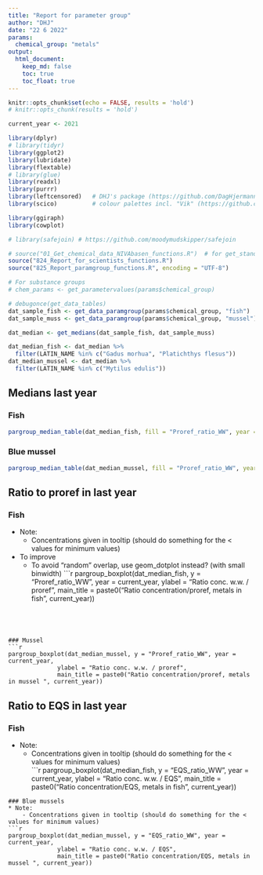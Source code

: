 ```yaml
---
title: "Report for parameter group"
author: "DHJ"
date: "22 6 2022"
params:
  chemical_group: "metals"
output: 
  html_document:
    keep_md: false
    toc: true
    toc_float: true
---
```


```r

knitr::opts_chunk$set(echo = FALSE, results = 'hold')
# knitr::opts_chunk(results = 'hold')

```


```r

current_year <- 2021

```


```r

library(dplyr)
# library(tidyr)
library(ggplot2)
library(lubridate)
library(flextable)
# library(glue)
library(readxl)
library(purrr)
library(leftcensored)   # DHJ's package (https://github.com/DagHjermann/leftcensored)
library(scico)          # colour palettes incl. "Vik" (https://github.com/thomasp85/scico)

library(ggiraph)
library(cowplot)

# library(safejoin) # https://github.com/moodymudskipper/safejoin

# source("01_Get_chemical_data_NIVAbasen_functions.R")  # for get_standard_parametername()
source("824_Report_for_scientists_functions.R")
source("825_Report_paramgroup_functions.R", encoding = "UTF-8")

```



```r

# For substance groups
# chem_params <- get_parametervalues(params$chemical_group)

# debugonce(get_data_tables)
dat_sample_fish <- get_data_paramgroup(params$chemical_group, "fish")
dat_sample_muss <- get_data_paramgroup(params$chemical_group, "mussel")

dat_median <- get_medians(dat_sample_fish, dat_sample_muss)

dat_median_fish <- dat_median %>%
  filter(LATIN_NAME %in% c("Gadus morhua", "Platichthys flesus"))
dat_median_mussel <- dat_median %>%
  filter(LATIN_NAME %in% c("Mytilus edulis"))


```


## Medians last year  

### Fish  

```r

pargroup_median_table(dat_median_fish, fill = "Proref_ratio_WW", year = 2021)

```


### Blue mussel  

```r

pargroup_median_table(dat_median_mussel, fill = "Proref_ratio_WW", year = 2021)

```


## Ratio to proref in last year       

### Fish  
* Note: 
    - Concentrations given in tooltip (should do something for the < values for minimum values)   
* To improve  
    - To avoid "random" overlap, use geom_dotplot instead? (with small binwidth)
```r

pargroup_boxplot(dat_median_fish, y = "Proref_ratio_WW", year = current_year,
              ylabel = "Ratio conc. w.w. / proref",
              main_title = paste0("Ratio concentration/proref, metals in fish ", current_year))

```




### Mussel    
```r

pargroup_boxplot(dat_median_mussel, y = "Proref_ratio_WW", year = current_year,
              ylabel = "Ratio conc. w.w. / proref",
              main_title = paste0("Ratio concentration/proref, metals in mussel ", current_year))

```



## Ratio to EQS in last year       

### Fish  
* Note: 
    - Concentrations given in tooltip (should do something for the < values for minimum values)   
```r

pargroup_boxplot(dat_median_fish, y = "EQS_ratio_WW", year = current_year,
              ylabel = "Ratio conc. w.w. / EQS",
              main_title = paste0("Ratio concentration/EQS, metals in fish ", current_year))

```
### Blue mussels  
* Note: 
    - Concentrations given in tooltip (should do something for the < values for minimum values)   
```r

pargroup_boxplot(dat_median_mussel, y = "EQS_ratio_WW", year = current_year,
              ylabel = "Ratio conc. w.w. / EQS",
              main_title = paste0("Ratio concentration/EQS, metals in mussel ", current_year))

```

